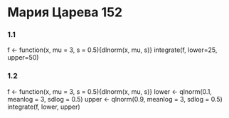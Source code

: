 # Мария Царева 152

### 1.1

f <- function(x, mu = 3, s = 0.5){dlnorm(x, mu, s)}
integrate(f, lower=25, upper=50)

### 1.2

f <- function(x, mu = 3, s = 0.5){dlnorm(x, mu, s)}
lower <- qlnorm(0.1, meanlog = 3, sdlog = 0.5)
upper <- qlnorm(0.9, meanlog = 3, sdlog = 0.5)
integrate(f, lower, upper)
